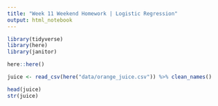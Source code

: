 ```yaml
---
title: "Week 11 Weekend Homework | Logistic Regression"
output: html_notebook
---
```


```r
library(tidyverse)
library(here)
library(janitor)

here::here()
```

```r
juice <- read_csv(here("data/orange_juice.csv")) %>% clean_names()

head(juice)
str(juice)
```

